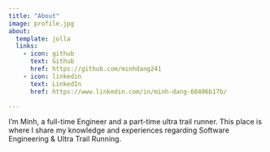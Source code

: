 ```yaml
---
title: "About"
image: profile.jpg
about:
  template: jolla
  links:
    - icon: github
      text: Github
      href: https://github.com/minhdang241
    - icon: linkedin
      text: LinkedIn
      href: https://www.linkedin.com/in/minh-dang-60406b17b/

---
```


I'm Minh, a full-time Engineer and a part-time ultra trail runner. 
This place is where I share my knowledge and experiences regarding Software Engineering & Ultra Trail Running.
